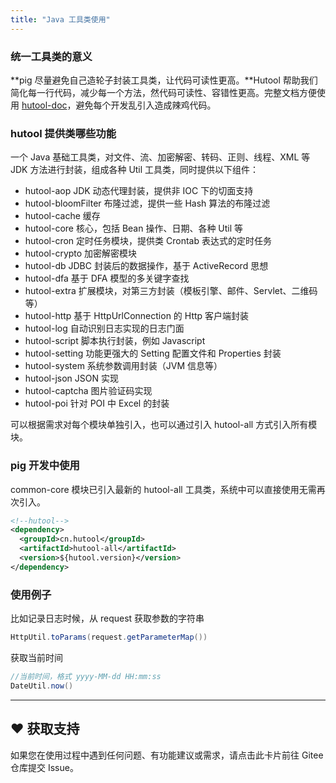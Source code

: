 ```yaml
---
title: "Java 工具类使用"
---
```


### 统一工具类的意义

**pig 尽量避免自己造轮子封装工具类，让代码可读性更高。**Hutool 帮助我们简化每一行代码，减少每一个方法，然代码可读性、容错性更高。完整文档方便使用 [hutool-doc](https://hutool.cn/docs)，避免每个开发乱引入造成辣鸡代码。

### hutool 提供类哪些功能

一个 Java 基础工具类，对文件、流、加密解密、转码、正则、线程、XML 等 JDK 方法进行封装，组成各种 Util 工具类，同时提供以下组件：

+ hutool-aop JDK 动态代理封装，提供非 IOC 下的切面支持
+ hutool-bloomFilter 布隆过滤，提供一些 Hash 算法的布隆过滤
+ hutool-cache 缓存
+ hutool-core 核心，包括 Bean 操作、日期、各种 Util 等
+ hutool-cron 定时任务模块，提供类 Crontab 表达式的定时任务
+ hutool-crypto 加密解密模块
+ hutool-db JDBC 封装后的数据操作，基于 ActiveRecord 思想
+ hutool-dfa 基于 DFA 模型的多关键字查找
+ hutool-extra 扩展模块，对第三方封装（模板引擎、邮件、Servlet、二维码等）
+ hutool-http 基于 HttpUrlConnection 的 Http 客户端封装
+ hutool-log 自动识别日志实现的日志门面
+ hutool-script 脚本执行封装，例如 Javascript
+ hutool-setting 功能更强大的 Setting 配置文件和 Properties 封装
+ hutool-system 系统参数调用封装（JVM 信息等）
+ hutool-json JSON 实现
+ hutool-captcha 图片验证码实现
+ hutool-poi 针对 POI 中 Excel 的封装  

可以根据需求对每个模块单独引入，也可以通过引入 hutool-all 方式引入所有模块。

### pig 开发中使用

common-core 模块已引入最新的 hutool-all 工具类，系统中可以直接使用无需再次引入。

```xml
<!--hutool-->
<dependency>
  <groupId>cn.hutool</groupId>
  <artifactId>hutool-all</artifactId>
  <version>${hutool.version}</version>
</dependency>
```

### 使用例子

比如记录日志时候，从 request 获取参数的字符串

```java
HttpUtil.toParams(request.getParameterMap())
```

获取当前时间

```java
//当前时间，格式 yyyy-MM-dd HH:mm:ss
DateUtil.now()
```

****

## ♥️ 获取支持
<Card title="遇到问题？" horizontal icon="link" href="https://gitee.com/log4j/pig/issues">
  如果您在使用过程中遇到任何问题、有功能建议或需求，请点击此卡片前往 Gitee 仓库提交 Issue。
</Card>

